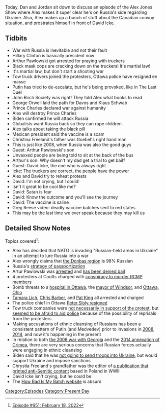 {{DEFAULTSORT:
    #_EPISODE_0651:February 18, 2022
}}{{Episode
    | title           = February 18, 2022
    | caption         = [https://knowledgefight.libsyn.com/651-february-18-2022 Listen to this episode on Libsyn]
    | episodeNumber   = 651
    | length          = 01:46:56
    | airDate         = February 21, 2022
    | coverageDate    = February 18, 2022
    | episodeType     = [[:Category:Present Day|Present Day]]
    | appearance      = [[Hillary Clinton]], [[Artur Pawlowski]], [[Vladimir Putin]], [[George Orwell]], [[Prince Charles]], [[Christina Freeland]], [[David Icke]], [[Greg Reese]]
    | previousEpisode = [[650: July 17, 2003]]
    | nextEpisode     = [[652: February 21-24, 2022]]
}}

{{Stub}}

Today, Dan and Jordan sit down to discuss an episode of the Alex Jones Show where Alex makes it super clear he's on Russia's side regarding Ukraine.  Also, Alex makes up a bunch of stuff about the Canadian convoy situation, and prostrates himself in front of David Icke.

==Tidbits==

*War with Russia is inevitable and not their fault
*Hillary Clinton is basically president now
*Arthur Pawlowski got arrested for praying with truckers
*Black mask cops are cracking down on the truckers! It's martial law!
*It's martial law, but don't start a shooting war
*Tow truck drivers joined the protesters, Ottawa police have resigned en masse
*Putin has tried to de-escalate, but he's being provoked, like in The Last Duel
*John Birch Society was right! They told Alex what books to read
*George Orwell laid the path for Davos and Klaus Schwab
*Prince Charles declared war against humanity
*Alex will destroy Prince Charles
*Biden confirmed he will attack Russia
*Globalists want Russia back so they can rape children
*Alex talks about taking the black pill
*Mexican president said the vaccine is a scam
*Christina Freeland's father was Goebel's right hand man
*This is just like 2008, when Russia was also the good guys
*Guest: Arthur Pawlowski's son
*Unvaxxed people are being told to sit at the back of the bus
*Arthur's son: Why doesn't my dad get a trial to get bail?
*Guest: David Icke, the one who is always right
*Icke: The truckers are correct, the people have the power
*Alex and David try to reheat protests
*David: I'm not crying, but I could!
*Isn't it great to be cool like me?
*David: Satan is fear
*David: Know the outcome and you'll see the journey
*David: The vaccine is saline
*Greg Reese video: deadly vaccine batches sent to red states
*This may be the last time we ever speak because they may kill us

==Detailed Show Notes==

Topics covered<ref>[https://knowledgefight.com/research/2022/2/20/episode-651-february-18-2022 Episode #651: February 18, 2022]</ref>:

*Alex has decided that NATO is invading "Russian-held areas in Ukraine" in an attempt to lure Russia into a war
*Alex wrongly claims that [https://web.archive.org/web/20111217151026/http://2001.ukrcensus.gov.ua/eng/results/general/nationality/ the Donbas region] is 98% Russian
*Russia's [https://huri.harvard.edu/files/huri/files/idp_report_3_burkhardt_et_al.pdf?m=1642520438 strategy of passportization]
*Artur Pawlowski was [https://www.cbc.ca/news/canada/calgary/pawlowski-charges-bail-denied-coutts-protest-blockade-1.6354354 arrested] and [https://calgaryherald.com/news/crime/street-church-minister-to-remain-behind-bars-pending-trial-for-allegedly-inciting-border-blockade has been denied bail]
*4 protesters at Coutts charged with [https://www.cbc.ca/news/canada/calgary/coutts-protest-charges-laid-court-appearance-bail-1.6352482 conspiracy to murder RCMP members]
*Bomb threats to a [https://o.canada.com/news/local-news/all-clear-given-after-bomb-threat-at-the-ottawa-hospital hospital in Ottawa], the [https://www.cbc.ca/news/canada/windsor/windsor-bomb-threat-arrest-1.6355526 mayor of Windsor], and [https://www.beaconjournal.com/story/news/2022/02/11/akron-area-man-calls-ottawa-ohio-make-bomb-threat-canada/6753322001/ Ottawa, Ohio]
*[https://www.cbc.ca/news/canada/ottawa/tamara-lich-bail-hearing-february-19-1.6358307 Tamara Lich], [https://www.cbc.ca/news/canada/ottawa/convoy-organizers-charged-bail-1.6357263 Chris Barber], and [https://www.cbc.ca/news/canada/ottawa/king-charges-ottawa-police-convoy-1.6358079 Pat King] all arrested and charged
*The police chief in Ottawa [https://www.nytimes.com/live/2022/02/15/world/canada-protests-news Peter Sloly resigned]
*Tow truck companies were [https://www.newsweek.com/canadian-towing-company-ignore-trudeau-order-disrupt-trucker-protests-1679957 not necessarily in support of the protest], but [https://globalnews.ca/news/8625386/canada-convoy-blockades-towing-companies/ seemed to be afraid to aid police] because of the possibility of reprisals from the protesters
*Making accusations of ethnic cleansing of Russians has been a consistent pattern of Putin (and Medvedev) prior to invasions in [https://www.reuters.com/article/idUSLC605039 2008], [https://www.cbc.ca/news/world/vladimir-putin-says-russia-will-not-allow-ethnic-cleansing-in-ukraine-1.2837324 2014], and now it's happening in the present
*In relation to both [https://www.theguardian.com/world/2021/jan/21/russia-human-rights-violation-georgia-war-echr-ruling the 2008 war with Georgia] and the [https://www.nytimes.com/2016/05/20/opinion/russia-is-trying-to-wipe-out-crimeas-tatars.html 2014 annexation of Crimea], there are very serious concerns that Russian forces actually were engaging in ethnic cleansing
*Biden said that he was [https://www.whitehouse.gov/briefing-room/speeches-remarks/2022/02/18/remarks-by-president-biden-providing-an-update-on-russia-and-ukraine-2/ not going to send troops into Ukraine], but would support Ukraine and impose sanctions
*Chrystia Freeland's grandfather was the editor of [https://www.theglobeandmail.com/news/politics/freeland-knew-her-grandfather-was-editor-of-nazi-newspaper/article34236881/ a publication that printed anti-Semitic content] based in Poland in WWII
*David Icke isn't crying, but he could be
*The [https://howbad.info/index.html How Bad Is My Batch website] is absurd

[[Category:Episodes]]
[[Category:Present Day]]
